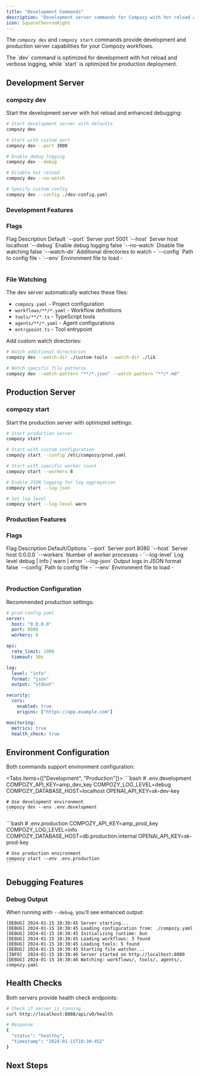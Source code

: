 ```yaml
---
title: "Development Commands"
description: "Development server commands for Compozy with hot reload and debugging"
icon: SquareChevronRight
---
```


The `compozy dev` and `compozy start` commands provide development and production server capabilities for your Compozy workflows.

<Callout type="info">
The `dev` command is optimized for development with hot reload and verbose logging, while `start` is optimized for production deployment.
</Callout>

## Development Server

### compozy dev

Start the development server with hot reload and enhanced debugging:

```bash
# Start development server with defaults
compozy dev

# Start with custom port
compozy dev --port 3000

# Enable debug logging
compozy dev --debug

# Disable hot reload
compozy dev --no-watch

# Specify custom config
compozy dev --config ./dev-config.yaml
```

### Development Features

<FeatureCardList cols={2} size="sm">
  <FeatureCard
    title="Hot Reload"
    description="Automatically restarts when files change for faster development cycles"
    icon="RefreshCw"
  />
  <FeatureCard
    title="Debug Mode"
    description="Enhanced logging and error messages for easier troubleshooting"
    icon="Bug"
  />
  <FeatureCard
    title="Development Optimized"
    description="Faster startup and verbose error reporting for development efficiency"
    icon="Zap"
  />
  <FeatureCard
    title="File Watching"
    description="Monitors workflows, tools, and config files for automatic updates"
    icon="FileSearch"
  />
</FeatureCardList>

### Flags

<Table>
  <TableHeader>
    <TableRow>
      <TableHead>Flag</TableHead>
      <TableHead>Description</TableHead>
      <TableHead>Default</TableHead>
    </TableRow>
  </TableHeader>
  <TableBody>
    <TableRow>
      <TableCell>`--port`</TableCell>
      <TableCell>Server port</TableCell>
      <TableCell>5001</TableCell>
    </TableRow>
    <TableRow>
      <TableCell>`--host`</TableCell>
      <TableCell>Server host</TableCell>
      <TableCell>localhost</TableCell>
    </TableRow>
    <TableRow>
      <TableCell>`--debug`</TableCell>
      <TableCell>Enable debug logging</TableCell>
      <TableCell>false</TableCell>
    </TableRow>
    <TableRow>
      <TableCell>`--no-watch`</TableCell>
      <TableCell>Disable file watching</TableCell>
      <TableCell>false</TableCell>
    </TableRow>
    <TableRow>
      <TableCell>`--watch-dir`</TableCell>
      <TableCell>Additional directories to watch</TableCell>
      <TableCell>-</TableCell>
    </TableRow>
    <TableRow>
      <TableCell>`--config`</TableCell>
      <TableCell>Path to config file</TableCell>
      <TableCell>-</TableCell>
    </TableRow>
    <TableRow>
      <TableCell>`--env`</TableCell>
      <TableCell>Environment file to load</TableCell>
      <TableCell>-</TableCell>
    </TableRow>
  </TableBody>
</Table>

### File Watching

The dev server automatically watches these files:
- `compozy.yaml` - Project configuration
- `workflows/**/*.yaml` - Workflow definitions
- `tools/**/*.ts` - TypeScript tools
- `agents/**/*.yaml` - Agent configurations
- `entrypoint.ts` - Tool entrypoint

Add custom watch directories:

```bash
# Watch additional directories
compozy dev --watch-dir ./custom-tools --watch-dir ./lib

# Watch specific file patterns
compozy dev --watch-pattern "**/*.json" --watch-pattern "**/*.md"
```

## Production Server

### compozy start

Start the production server with optimized settings:

```bash
# Start production server
compozy start

# Start with custom configuration
compozy start --config /etc/compozy/prod.yaml

# Start with specific worker count
compozy start --workers 8

# Enable JSON logging for log aggregation
compozy start --log-json

# Set log level
compozy start --log-level warn
```

### Production Features

<FeatureCardList cols={2} size="sm">
  <FeatureCard
    title="Performance Optimized"
    description="Production-ready configurations for high-performance deployment"
    icon="Gauge"
  />
  <FeatureCard
    title="Security Hardened"
    description="Strict validation and security limits for production safety"
    icon="Shield"
  />
  <FeatureCard
    title="Production Logging"
    description="Structured logs optimized for monitoring and log aggregation"
    icon="FileText"
  />
  <FeatureCard
    title="Resource Management"
    description="Configurable worker pools for optimal resource utilization"
    icon="Settings"
  />
</FeatureCardList>

### Flags

<Table>
  <TableHeader>
    <TableRow>
      <TableHead>Flag</TableHead>
      <TableHead>Description</TableHead>
      <TableHead>Default/Options</TableHead>
    </TableRow>
  </TableHeader>
  <TableBody>
    <TableRow>
      <TableCell>`--port`</TableCell>
      <TableCell>Server port</TableCell>
      <TableCell>8080</TableCell>
    </TableRow>
    <TableRow>
      <TableCell>`--host`</TableCell>
      <TableCell>Server host</TableCell>
      <TableCell>0.0.0.0</TableCell>
    </TableRow>
    <TableRow>
      <TableCell>`--workers`</TableCell>
      <TableCell>Number of worker processes</TableCell>
      <TableCell>-</TableCell>
    </TableRow>
    <TableRow>
      <TableCell>`--log-level`</TableCell>
      <TableCell>Log level</TableCell>
      <TableCell>debug | info | warn | error</TableCell>
    </TableRow>
    <TableRow>
      <TableCell>`--log-json`</TableCell>
      <TableCell>Output logs in JSON format</TableCell>
      <TableCell>false</TableCell>
    </TableRow>
    <TableRow>
      <TableCell>`--config`</TableCell>
      <TableCell>Path to config file</TableCell>
      <TableCell>-</TableCell>
    </TableRow>
    <TableRow>
      <TableCell>`--env`</TableCell>
      <TableCell>Environment file to load</TableCell>
      <TableCell>-</TableCell>
    </TableRow>
  </TableBody>
</Table>

### Production Configuration

Recommended production settings:

```yaml
# prod-config.yaml
server:
  host: "0.0.0.0"
  port: 8080
  workers: 8

api:
  rate_limit: 1000
  timeout: 30s

log:
  level: "info"
  format: "json"
  output: "stdout"

security:
  cors:
    enabled: true
    origins: ["https://app.example.com"]

monitoring:
  metrics: true
  health_check: true
```

## Environment Configuration

Both commands support environment configuration:

<Tabs items={["Development", "Production"]}>
  <Tab value="Development">
    ```bash
    # .env.development
    COMPOZY_API_KEY=amp_dev_key
    COMPOZY_LOG_LEVEL=debug
    COMPOZY_DATABASE_HOST=localhost
    OPENAI_API_KEY=sk-dev-key

    # Use development environment
    compozy dev --env .env.development
    ```
  </Tab>
  <Tab value="Production">
    ```bash
    # .env.production
    COMPOZY_API_KEY=amp_prod_key
    COMPOZY_LOG_LEVEL=info
    COMPOZY_DATABASE_HOST=db.production.internal
    OPENAI_API_KEY=sk-prod-key

    # Use production environment
    compozy start --env .env.production
    ```
  </Tab>
</Tabs>

## Debugging Features

### Debug Output

When running with `--debug`, you'll see enhanced output:

```
[DEBUG] 2024-01-15 10:30:45 Server starting...
[DEBUG] 2024-01-15 10:30:45 Loading configuration from: ./compozy.yaml
[DEBUG] 2024-01-15 10:30:45 Initializing runtime: bun
[DEBUG] 2024-01-15 10:30:45 Loading workflows: 3 found
[DEBUG] 2024-01-15 10:30:45 Loading tools: 5 found
[DEBUG] 2024-01-15 10:30:45 Starting file watcher...
[INFO]  2024-01-15 10:30:46 Server started on http://localhost:8080
[DEBUG] 2024-01-15 10:30:46 Watching: workflows/, tools/, agents/, compozy.yaml
```

## Health Checks

Both servers provide health check endpoints:

```bash
# Check if server is running
curl http://localhost:8080/api/v0/health

# Response
{
  "status": "healthy",
  "timestamp": "2024-01-15T10:30:45Z"
}
```

## Next Steps

<ReferenceCardList>
  <ReferenceCard
    title="Workflow Commands"
    description="Execute and manage workflows with the CLI"
    href="/docs/cli/workflow-commands"
    icon="Play"
  />
  <ReferenceCard
    title="Configuration"
    description="Configure your Compozy instance and validate settings"
    href="/docs/cli/config-commands"
    icon="Settings"
  />
</ReferenceCardList>
